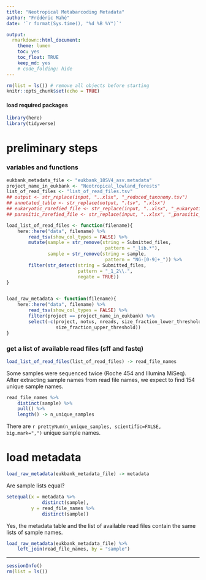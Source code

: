 ```yaml
---
title: "Neotropical Metabarcoding Metadata"
author: "Frédéric Mahé"
date: '`r format(Sys.time(), "%d %B %Y")`'

output:
  rmarkdown::html_document:
    theme: lumen
    toc: yes
    toc_float: TRUE
    keep_md: yes
    # code_folding: hide
---
```


```r
rm(list = ls()) # remove all objects before starting
knitr::opts_chunk$set(echo = TRUE)
```


#### load required packages

```r
library(here)
library(tidyverse)
```

# preliminary steps

### variables and functions

```r
eukbank_metadata_file <- "eukbank_18SV4_asv.metadata"
project_name_in_eukbank <- "Neotropical_lowland_forests"
list_of_read_files <- "list_of_read_files.tsv"
## output <- str_replace(input, "..xlsx", "_reduced_taxonomy.tsv")
## annotated_table <- str_replace(output, ".tsv", ".xlsx")
## eukaryotic_rarefied_file <- str_replace(input, "..xlsx", "_eukaryotic_rarefied.tsv")
## parasitic_rarefied_file <- str_replace(input, "..xlsx", "_parasitic_rarefied.tsv")
```

```r
load_list_of_read_files <- function(filename){
    here::here("data", filename) %>%
        read_tsv(show_col_types = FALSE) %>%
        mutate(sample = str_remove(string = Submitted_files,
                                    pattern = "_lib.*"),
               sample = str_remove(string = sample,
                                    pattern = "NG-[0-9]+_")) %>%
        filter(str_detect(string = Submitted_files,
                          pattern = "_1_2\\.",
                          negate = TRUE))
}


load_raw_metadata <- function(filename){
    here::here("data", filename) %>%
        read_tsv(show_col_types = FALSE) %>%
        filter(project == project_name_in_eukbank) %>%
        select(-c(project, notus, nreads, size_fraction_lower_threshold,
                  size_fraction_upper_threshold))
}
```


### get a list of available read files (sff and fastq)

```r
load_list_of_read_files(list_of_read_files) -> read_file_names
```


Some samples were sequenced twice (Roche 454 and Illumina
MiSeq). After extracting sample names from read file names, we expect
to find 154 unique sample names.

```r
read_file_names %>%
    distinct(sample) %>%
    pull() %>%
    length() -> n_unique_samples
```

There are `r prettyNum(n_unique_samples, scientific=FALSE,
big.mark=",")` unique sample names.


# load metadata

```r
load_raw_metadata(eukbank_metadata_file) -> metadata
```


Are sample lists equal?

```r
setequal(x = metadata %>%
             distinct(sample),
         y = read_file_names %>%
             distinct(sample))
```

Yes, the metadata table and the list of available read files contain
the same lists of sample names.


```r
load_raw_metadata(eukbank_metadata_file) %>%
    left_join(read_file_names, by = "sample")
```


***

```r
sessionInfo()
rm(list = ls())
```
